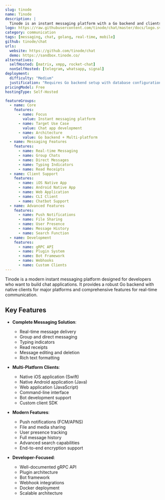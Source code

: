 ```yaml
---
slug: tinode
name: Tinode
description: |
  Tinode is an instant messaging platform with a Go backend and clients for iOS, Android, web, and command line, designed for building chat applications with modern features.
logo: https://raw.githubusercontent.com/tinode/chat/master/docs/logo.svg
category: communication
tags: [messaging, chat, golang, real-time, mobile]
github: tinode/chat
urls:
  website: https://github.com/tinode/chat
  demo: https://sandbox.tinode.co/
alternatives:
  selfHosted: [matrix, xmpp, rocket-chat]
  nonSelfHosted: [telegram, whatsapp, signal]
deployment:
  difficulty: "Medium"
  justification: "Requires Go backend setup with database configuration, but provides Docker images and clear documentation."
pricingModel: Free
hostingType: Self-Hosted

featureGroups:
  - name: Core
    features:
      - name: Focus
        value: Instant messaging platform
      - name: Target Use Case
        value: Chat app development
      - name: Architecture
        value: Go backend + Multi-platform
  - name: Messaging Features
    features:
      - name: Real-time Messaging
      - name: Group Chats
      - name: Direct Messages
      - name: Typing Indicators
      - name: Read Receipts
  - name: Client Support
    features:
      - name: iOS Native App
      - name: Android Native App
      - name: Web Application
      - name: CLI Client
      - name: Chatbot Support
  - name: Advanced Features
    features:
      - name: Push Notifications
      - name: File Sharing
      - name: User Presence
      - name: Message History
      - name: Search Function
  - name: Development
    features:
      - name: gRPC API
      - name: Plugin System
      - name: Bot Framework
      - name: Webhooks
      - name: Custom Clients
---
```


Tinode is a modern instant messaging platform designed for developers who want to build chat applications. It provides a robust Go backend with native clients for major platforms and comprehensive features for real-time communication.

## Key Features

- **Complete Messaging Solution**:

  - Real-time message delivery
  - Group and direct messaging
  - Typing indicators
  - Read receipts
  - Message editing and deletion
  - Rich text formatting

- **Multi-Platform Clients**:

  - Native iOS application (Swift)
  - Native Android application (Java)
  - Web application (JavaScript)
  - Command-line interface
  - Bot development support
  - Custom client SDK

- **Modern Features**:

  - Push notifications (FCM/APNS)
  - File and media sharing
  - User presence tracking
  - Full message history
  - Advanced search capabilities
  - End-to-end encryption support

- **Developer-Focused**:
  - Well-documented gRPC API
  - Plugin architecture
  - Bot framework
  - Webhook integrations
  - Docker deployment
  - Scalable architecture
